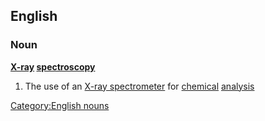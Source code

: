 ==English==
===Noun===
{{wikipedia}}
'''[[X-ray]] [[spectroscopy]]'''
#The use of an [[X-ray spectrometer]] for [[chemical]] [[analysis]]
[[Category:English nouns]]